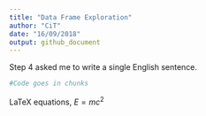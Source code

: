 ```yaml
---
title: "Data Frame Exploration"
author: "CiT"
date: "16/09/2018"
output: github_document
---
```



Step 4 asked me to write a single English sentence.

```r
#Code goes in chunks
```

LaTeX equations, $E = mc^{2}$
